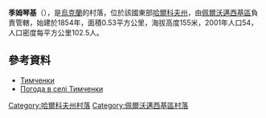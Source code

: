 {{coord|49|13|20|N|36|8|33|E|scale:100000_region:UA|display=title}}

'''季姆琴基'''（{{lang-uk|Тимченки}}），是[[烏克蘭|烏克蘭]]的村落，位於該國東部[[哈爾科夫州|哈爾科夫州]]，由[[佩爾沃邁西基區|佩爾沃邁西基區]]負責管轄，始建於1854年，面積0.53平方公里，海拔高度155米，2001年人口54，人口密度每平方公里102.5人。

==參考資料==
* [http://w1.c1.rada.gov.ua/pls/z7502/A005?rdat1=09.01.2009&rf7571=33866 Тимченки]{{dead link|date=2017年12月 |bot=InternetArchiveBot |fix-attempted=yes }}
* [http://weather.in.ua/ua/har'kovskaja/26128 Погода в селі Тимченки]{{Wayback|url=http://weather.in.ua/ua/har'kovskaja/26128 |date=20160323034518 }}

{{DEFAULTSORT:Тимченки}}
[[Category:哈爾科夫州村落|Category:哈爾科夫州村落]]
[[Category:佩爾沃邁西基區村落|Category:佩爾沃邁西基區村落]]


{{Kharkiv-geo-stub}}